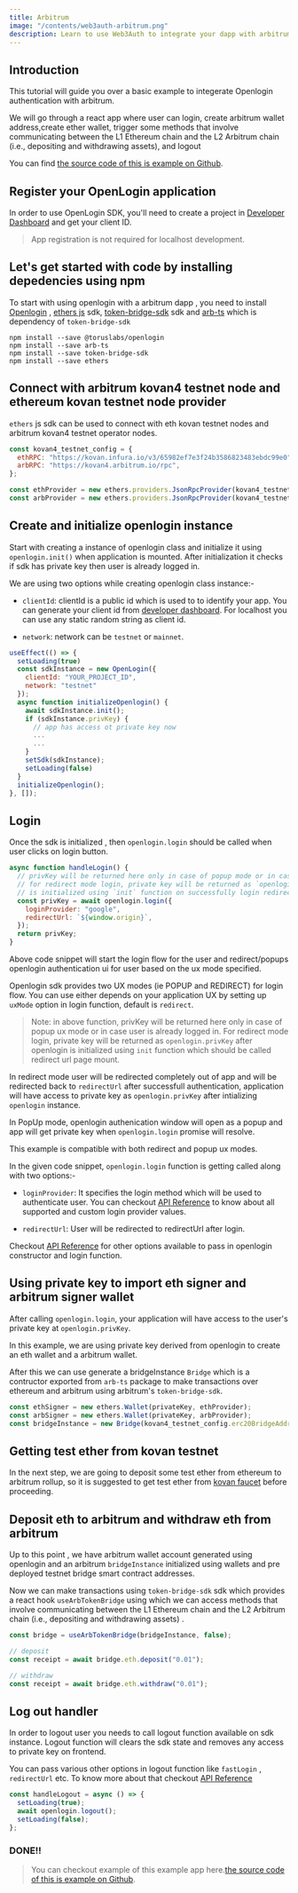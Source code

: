 ```yaml
---
title: Arbitrum
image: "/contents/web3auth-arbitrum.png"
description: Learn to use Web3Auth to integrate your dapp with arbitrum rollup
---
```




## Introduction

This tutorial will guide you over a basic example to integerate Openlogin authentication with arbitrum.

We will go through a react app where user can login, create arbitrum wallet address,create ether wallet, trigger some methods that involve
communicating between the L1 Ethereum chain and the L2 Arbitrum chain (i.e., depositing and withdrawing assets), and logout

You can find [the source code of this is example on Github](https://github.com/torusresearch/openlogin-arbitrum-example).

## Register your OpenLogin application

In order to use OpenLogin SDK, you'll need to create a project in [Developer Dashboard](https://dashboard.web3auth.io) and get your client ID.

> App registration is not required for localhost development.

## Let's get started with code by installing depedencies using npm

To start with using openlogin with a arbitrum dapp , you need to install [Openlogin](https://www.npmjs.com/package/@toruslabs/openlogin) ,
[ethers js](https://www.npmjs.com/package/ethers) sdk, [token-bridge-sdk](https://www.npmjs.com/package/token-bridge-sdk) sdk and
[arb-ts](https://www.npmjs.com/package/arb-ts) which is dependency of `token-bridge-sdk`

```shell
npm install --save @toruslabs/openlogin
npm install --save arb-ts
npm install --save token-bridge-sdk
npm install --save ethers
```

## Connect with arbitrum kovan4 testnet node and ethereum kovan testnet node provider

`ethers` js sdk can be used to connect with eth kovan testnet nodes and arbitrum kovan4 testnet operator nodes.

```js
const kovan4_testnet_config = {
  ethRPC: "https://kovan.infura.io/v3/65982ef7e3f24b3586823483ebdc99e0",
  arbRPC: "https://kovan4.arbitrum.io/rpc",
};

const ethProvider = new ethers.providers.JsonRpcProvider(kovan4_testnet_config.ethRPC);
const arbProvider = new ethers.providers.JsonRpcProvider(kovan4_testnet_config.arbRPC);
```

## Create and initialize openlogin instance

Start with creating a instance of openlogin class and initialize it using `openlogin.init()` when application is mounted. After initialization it
checks if sdk has private key then user is already logged in.

We are using two options while creating openlogin class instance:-

- `clientId`: clientId is a public id which is used to to identify your app. You can generate your client id from
  [developer dashboard](http://dashboard.web3auth.io/). For localhost you can use any static random string as client id.

- `network`: network can be `testnet` or `mainnet`.

```js
useEffect(() => {
  setLoading(true)
  const sdkInstance = new OpenLogin({
    clientId: "YOUR_PROJECT_ID",
    network: "testnet"
  });
  async function initializeOpenlogin() {
    await sdkInstance.init();
    if (sdkInstance.privKey) {
      // app has access ot private key now
      ...
      ...
    }
    setSdk(sdkInstance);
    setLoading(false)
  }
  initializeOpenlogin();
}, []);
```

## Login

Once the sdk is initialized , then `openlogin.login` should be called when user clicks on login button.

```js
async function handleLogin() {
  // privKey will be returned here only in case of popup mode or in case user is already logged in.
  // for redirect mode login, private key will be returned as `openlogin.privKey` after openlogin
  // is initialized using `init` function on successfully login redirect.
  const privKey = await openlogin.login({
    loginProvider: "google",
    redirectUrl: `${window.origin}`,
  });
  return privKey;
}
```

Above code snippet will start the login flow for the user and redirect/popups openlogin authentication ui for user based on the ux mode specified.

Openlogin sdk provides two UX modes (ie POPUP and REDIRECT) for login flow. You can use either depends on your application UX by setting up `uxMode`
option in login function, default is `redirect`.

> Note: in above function, privKey will be returned here only in case of popup ux mode or in case user is already logged in. For redirect mode login,
> private key will be returned as `openlogin.privKey` after openlogin is initialized using `init` function which should be called redirect url page
> mount.

In redirect mode user will be redirected completely out of app and will be redirected back to `redirectUrl` after successfull authentication,
application will have access to private key as `openlogin.privKey` after intializing `openlogin` instance.

In PopUp mode, openlogin authenication window will open as a popup and app will get private key when `openlogin.login` promise will resolve.

This example is compatible with both redirect and popup ux modes.

In the given code snippet, `openlogin.login` function is getting called along with two options:-

- `loginProvider`: It specifies the login method which will be used to authenticate user. You can checkout
  [API Reference](https://docs.tor.us/open-login/api-reference/usage) to know about all supported and custom login provider values.

- `redirectUrl`: User will be redirected to redirectUrl after login.

Checkout [API Reference](https://docs.tor.us/open-login/api-reference/usage) for other options available to pass in openlogin constructor and login
function.

## Using private key to import eth signer and arbitrum signer wallet

After calling `openlogin.login`, your application will have access to the user's private key at `openlogin.privKey`.

In this example, we are using private key derived from openlogin to create an eth wallet and a arbitrum wallet.

After this we can use generate a bridgeInstance `Bridge` which is a contructor exported from `arb-ts` package to make transactions over ethereum and
arbitrum using arbitrum's `token-bridge-sdk`.

```js
const ethSigner = new ethers.Wallet(privateKey, ethProvider);
const arbSigner = new ethers.Wallet(privateKey, arbProvider);
const bridgeInstance = new Bridge(kovan4_testnet_config.erc20BridgeAddress, kovan4_testnet_config.arbTokenBridgeAddress, ethSigner, arbSigner);
```

## Getting test ether from kovan testnet

In the next step, we are going to deposit some test ether from ethereum to arbitrum rollup, so it is suggested to get test ether from
[kovan faucet](https://faucet.kovan.network/) before proceeding.

## Deposit eth to arbitrum and withdraw eth from arbitrum

Up to this point , we have arbitrum wallet account generated using openlogin and an arbitrum `bridgeInstance` initialized using wallets and pre
deployed testnet bridge smart contract addresses.

Now we can make transactions using `token-bridge-sdk` sdk which provides a react hook `useArbTokenBridge` using which we can access methods that
involve communicating between the L1 Ethereum chain and the L2 Arbitrum chain (i.e., depositing and withdrawing assets) .

```js
const bridge = useArbTokenBridge(bridgeInstance, false);

// deposit
const receipt = await bridge.eth.deposit("0.01");

// withdraw
const receipt = await bridge.eth.withdraw("0.01");
```

## Log out handler

In order to logout user you needs to call logout function available on sdk instance. Logout function will clears the sdk state and removes any access
to private key on frontend.

You can pass various other options in logout function like `fastLogin` , `redirectUrl` etc. To know more about that checkout
[API Reference](https://docs.tor.us/open-login/api-reference/usage)

```js
const handleLogout = async () => {
  setLoading(true);
  await openlogin.logout();
  setLoading(false);
};
```

### DONE!!

> You can checkout example of this example app
> here.[the source code of this is example on Github](https://github.com/torusresearch/openlogin-arbitrum-example).
